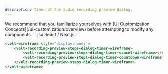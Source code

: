 ```yaml
---
description: Timer of the audio recording preview dialog.
---
```


<Note>
We recommend that you familiarize yourselves with [UI Customization Concepts](/ui-customization/overview) before attempting to modify any components.
</Note>


<RequestExample>
```jsx React / Next.js
<VeltWireframe>
    <VeltRecordingPreviewStepsDialogWireframe.Audio.Timer>
        <VeltRecordingPreviewStepsDialogWireframe.Audio.Timer.Countdown />
        <VeltRecordingPreviewStepsDialogWireframe.Audio.Timer.Cancel />
    </VeltRecordingPreviewStepsDialogWireframe.Audio.Timer>
</VeltWireframe>
```

```HTML HTML
<velt-wireframe style="display:none;">
    <velt-recording-preview-steps-dialog-timer-wireframe>
		<velt-recording-preview-steps-dialog-timer-cancel-wireframe></velt-recording-preview-steps-dialog-timer-cancel-wireframe>
		<velt-recording-preview-steps-dialog-timer-countdown-wireframe></velt-recording-preview-steps-dialog-timer-countdown-wireframe>
	</velt-recording-preview-steps-dialog-timer-wireframe>
</velt-wireframe>
```
</RequestExample>

